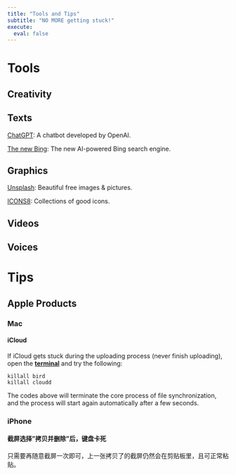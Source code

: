 ```yaml
---
title: "Tools and Tips"
subtitle: "NO MORE getting stuck!"
execute: 
  eval: false
---
```


# **Tools**

## **Creativity**

::: panel-tabset
## **Texts**

[ChatGPT](https://chat.openai.com/chat/1c1d9d35-5d9f-4f6e-bec4-d41cf1a5892a): A chatbot developed by OpenAI.

[The new Bing](https://www.bing.com/new): The new AI-powered Bing search engine.

## **Graphics**

[Unsplash](https://unsplash.com/): Beautiful free images & pictures.

[ICONS8](https://icons8.com/): Collections of good icons.

## Videos

## Voices
:::

# **Tips**

## **Apple Products**

### **Mac**

#### **iCloud**

If iCloud gets stuck during the uploading process (never finish uploading), open the [**terminal**]{.underline} and try the following:

``` .python
killall bird
killall cloudd
```

The codes above will terminate the core process of file synchronization, and the process will start again automatically after a few seconds.

### iPhone

#### 截屏选择"拷贝并删除"后，键盘卡死

只需要再随意截屏一次即可，上一张拷贝了的截屏仍然会在剪贴板里，且可正常粘贴。
